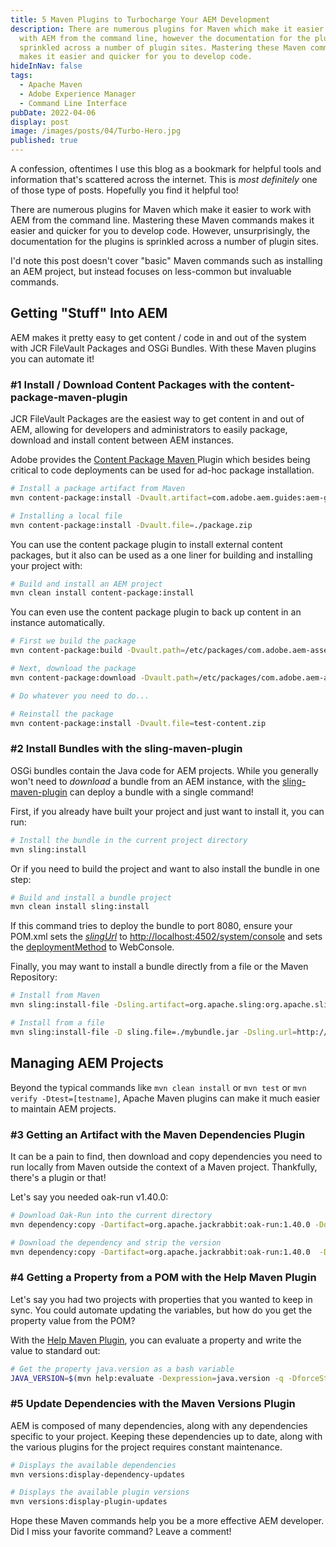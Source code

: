 ```yaml
---
title: 5 Maven Plugins to Turbocharge Your AEM Development
description: There are numerous plugins for Maven which make it easier to work
  with AEM from the command line, however the documentation for the plugins is
  sprinkled across a number of plugin sites. Mastering these Maven commands
  makes it easier and quicker for you to develop code.
hideInNav: false
tags:
  - Apache Maven
  - Adobe Experience Manager
  - Command Line Interface
pubDate: 2022-04-06
display: post
image: /images/posts/04/Turbo-Hero.jpg
published: true
---
```


  

A confession, oftentimes I use this blog as a bookmark for helpful tools and information that's scattered across the internet. This is _most definitely_ one of those type of posts. Hopefully you find it helpful too!  

 There are numerous plugins for Maven which make it easier to work with AEM from the command line. Mastering these Maven commands makes it easier and quicker for you to develop code. However, unsurprisingly, the documentation for the plugins is sprinkled across a number of plugin sites.  
  
I'd note this post doesn't cover "basic" Maven commands such as installing an AEM project, but instead focuses on less-common but invaluable commands.

  
## Getting "Stuff" Into AEM   

  
AEM makes it pretty easy to get content / code in and out of the system with JCR FileVault Packages and OSGi Bundles. With these Maven plugins you can automate it!  

  

### #1 Install / Download Content Packages with the content-package-maven-plugin  

  
JCR FileVault Packages are the easiest way to get content in and out of AEM, allowing for developers and administrators to easily package, download and install content between AEM instances.

Adobe provides the [Content Package Maven ](https://experienceleague.adobe.com/docs/experience-manager-cloud-service/content/implementing/developer-tools/maven-plugin.html?lang=en)Plugin which besides being critical to code deployments can be used for ad-hoc package installation.  
  

```bash
# Install a package artifact from Maven
mvn content-package:install -Dvault.artifact=com.adobe.aem.guides:aem-guides-wknd.all:1.1.0:zip

# Installing a local file
mvn content-package:install -Dvault.file=./package.zip
```

  
You can use the content package plugin to install external content packages, but it also can be used as a one liner for building and installing your project with:  
  

```bash
# Build and install an AEM project
mvn clean install content-package:install
```

  

You can even use the content package plugin to back up content in an instance automatically.

  

```bash
# First we build the package
mvn content-package:build -Dvault.path=/etc/packages/com.adobe.aem-assets/test-content.zip -DfailOnError=true

# Next, download the package
mvn content-package:download -Dvault.path=/etc/packages/com.adobe.aem-assets/test-content.zip -Dvault.outputFile=test-content.zip

# Do whatever you need to do...

# Reinstall the package
mvn content-package:install -Dvault.file=test-content.zip
```

  

### #2 Install Bundles with the sling-maven-plugin  

  
OSGi bundles contain the Java code for AEM projects. While you generally won't need to _download_ a bundle from an AEM instance, with the [sling-maven-plugin](https://sling.apache.org/components/sling-maven-plugin/) can deploy a bundle with a single command!  

First, if you already have built your project and just want to install it, you can run:  
  

```bash
# Install the bundle in the current project directory
mvn sling:install
```

  
Or if you need to build the project and want to also install the bundle in one step:  
  

```bash
# Build and install a bundle project
mvn clean install sling:install
```

  

If this command tries to deploy the bundle to port 8080, ensure your POM.xml sets the _[slingUrl](https://sling.apache.org/components/sling-maven-plugin/install-file-mojo.html#slingUrl)_ to [http://localhost:4502/system/console](http://localhost:4502/system/console) and sets the [deploymentMethod](https://sling.apache.org/components/sling-maven-plugin/install-file-mojo.html#slingUrl) to WebConsole.

Finally, you may want to install a bundle directly from a file or the Maven Repository:

  

```bash
# Install from Maven
mvn sling:install-file -Dsling.artifact=org.apache.sling:org.apache.sling.serviceuser.webconsole:1.0.2 -Dsling.url=http://localhost:4502/system/console -Dsling.deploy.method=WebConsole

# Install from a file
mvn sling:install-file -D sling.file=./mybundle.jar -Dsling.url=http://localhost:4502/system/console -Dsling.deploy.method=WebConsole
```

  

## Managing AEM Projects

  
 Beyond the typical commands like `mvn clean install` or `mvn test` or `mvn verify -Dtest=[testname]`, Apache Maven plugins can make it much easier to maintain AEM projects.

  
### #3 Getting an Artifact with the Maven Dependencies Plugin

  
 It can be a pain to find, then download and copy dependencies you need to run locally from Maven outside the context of a Maven project. Thankfully, there's a plugin or that! 

Let's say you needed oak-run v1.40.0:

  

```bash
# Download Oak-Run into the current directory
mvn dependency:copy -Dartifact=org.apache.jackrabbit:oak-run:1.40.0 -DoutputDirectory=.

# Download the dependency and strip the version
mvn dependency:copy -Dartifact=org.apache.jackrabbit:oak-run:1.40.0  -Dmdep.stripVersion=true -DoutputDirectory=.
```

  

### #4 Getting a Property from a POM with the Help Maven Plugin

  
Let's say you had two projects with properties that you wanted to keep in sync. You could automate updating the variables, but how do you get the property value from the POM?   

With the [Help Maven Plugin](https://maven.apache.org/plugins/maven-help-plugin/evaluate-mojo.html), you can evaluate a property and write the value to standard out:  

```bash
# Get the property java.version as a bash variable
JAVA_VERSION=$(mvn help:evaluate -Dexpression=java.version -q -DforceStdout)
```

  

### #5 Update Dependencies with the Maven Versions Plugin

  
AEM is composed of many dependencies, along with any dependencies specific to your project. Keeping these dependencies up to date, along with the various plugins for the project requires constant maintenance.

  

```bash
# Displays the available dependencies
mvn versions:display-dependency-updates

# Displays the available plugin versions
mvn versions:display-plugin-updates
```

  

Hope these Maven commands help you be a more effective AEM developer. Did I miss your favorite command? Leave a comment!

  
